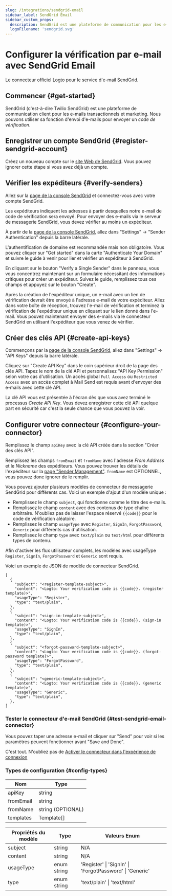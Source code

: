```yaml
---
slug: /integrations/sendgrid-email
sidebar_label: SendGrid Email
sidebar_custom_props:
  description: SendGrid est une plateforme de communication pour les e-mails transactionnels et marketing.
  logoFilename: 'sendgrid.svg'
---
```



# Configurer la vérification par e-mail avec SendGrid Email

Le connecteur officiel Logto pour le service d'e-mail SendGrid.

<GuideTip />

## Commencer \{#get-started}

SendGrid (c'est-à-dire Twilio SendGrid) est une plateforme de communication client pour les e-mails transactionnels et marketing. Nous pouvons utiliser sa fonction d'envoi d'e-mails pour envoyer un _code de vérification_.

## Enregistrer un compte SendGrid \{#register-sendgrid-account}

Créez un nouveau compte sur le [site Web de SendGrid](https://app.sendgrid.com/). Vous pouvez ignorer cette étape si vous avez déjà un compte.

## Vérifier les expéditeurs \{#verify-senders}

Allez sur la [page de la console SendGrid](https://app.sendgrid.com/) et connectez-vous avec votre compte SendGrid.

Les expéditeurs indiquent les adresses à partir desquelles notre e-mail de code de vérification sera envoyé. Pour envoyer des e-mails via le serveur de messagerie SendGrid, vous devez vérifier au moins un expéditeur.

À partir de la [page de la console SendGrid](https://app.sendgrid.com/), allez dans "Settings" -> "Sender Authentication" depuis la barre latérale.

L'authentification de domaine est recommandée mais non obligatoire. Vous pouvez cliquer sur "Get started" dans la carte "Authenticate Your Domain" et suivre le guide à venir pour lier et vérifier un expéditeur à SendGrid.

En cliquant sur le bouton "Verify a Single Sender" dans le panneau, vous vous concentrez maintenant sur un formulaire nécessitant des informations critiques pour créer un expéditeur. Suivez le guide, remplissez tous ces champs et appuyez sur le bouton "Create".

Après la création de l'expéditeur unique, un e-mail avec un lien de vérification devrait être envoyé à l'adresse e-mail de votre expéditeur. Allez dans votre boîte de réception, trouvez l'e-mail de vérification et terminez la vérification de l'expéditeur unique en cliquant sur le lien donné dans l'e-mail. Vous pouvez maintenant envoyer des e-mails via le connecteur SendGrid en utilisant l'expéditeur que vous venez de vérifier.

## Créer des clés API \{#create-api-keys}

Commençons par la [page de la console SendGrid](https://app.sendgrid.com/), allez dans "Settings" -> "API Keys" depuis la barre latérale.

Cliquez sur "Create API Key" dans le coin supérieur droit de la page des clés API. Tapez le nom de la clé API et personnalisez "API Key Permission" selon votre cas d'utilisation. Un accès global `Full Access` ou `Restricted Access` avec un accès complet à Mail Send est requis avant d'envoyer des e-mails avec cette clé API.

La clé API vous est présentée à l'écran dès que vous avez terminé le processus _Create API Key_. Vous devez enregistrer cette clé API quelque part en sécurité car c'est la seule chance que vous pouvez la voir.

## Configurer votre connecteur \{#configure-your-connector}

Remplissez le champ `apiKey` avec la clé API créée dans la section "Créer des clés API".

Remplissez les champs `fromEmail` et `fromName` avec l'adresse _From Address_ et le _Nickname_ des expéditeurs. Vous pouvez trouver les détails de l'expéditeur sur la [page "Sender Management"](https://mc.sendgrid.com/senders). `fromName` est OPTIONNEL, vous pouvez donc ignorer de le remplir.

Vous pouvez ajouter plusieurs modèles de connecteur de messagerie SendGrid pour différents cas. Voici un exemple d'ajout d'un modèle unique :

- Remplissez le champ `subject`, qui fonctionne comme le titre des e-mails.
- Remplissez le champ `content` avec des contenus de type chaîne arbitraire. N'oubliez pas de laisser l'espace réservé `{{code}}` pour le code de vérification aléatoire.
- Remplissez le champ `usageType` avec `Register`, `SignIn`, `ForgotPassword`, `Generic` pour différents cas d'utilisation.
- Remplissez le champ `type` avec `text/plain` ou `text/html` pour différents types de contenu.

Afin d'activer les flux utilisateur complets, les modèles avec usageType `Register`, `SignIn`, `ForgotPassword` et `Generic` sont requis.

Voici un exemple de JSON de modèle de connecteur SendGrid.

```jsonc
[
  {
    "subject": "<register-template-subject>",
    "content": "<Logto: Your verification code is {{code}}. (register template)>",
    "usageType": "Register",
    "type": "text/plain",
  },
  {
    "subject": "<sign-in-template-subject>",
    "content": "<Logto: Your verification code is {{code}}. (sign-in template)>",
    "usageType": "SignIn",
    "type": "text/plain",
  },
  {
    "subject": "<forgot-password-template-subject>",
    "content": "<Logto: Your verification code is {{code}}. (forgot-password template)>",
    "usageType": "ForgotPassword",
    "type": "text/plain",
  },
  {
    "subject": "<generic-template-subject>",
    "content": "<Logto: Your verification code is {{code}}. (generic template)>",
    "usageType": "Generic",
    "type": "text/plain",
  },
]
```

### Tester le connecteur d'e-mail SendGrid \{#test-sendgrid-email-connector}

Vous pouvez taper une adresse e-mail et cliquer sur "Send" pour voir si les paramètres peuvent fonctionner avant "Save and Done".

C'est tout. N'oubliez pas de [Activer le connecteur dans l'expérience de connexion](/connectors/email-connectors/#enable-email-sign-up-or-sign-in/)

### Types de configuration \{#config-types}

| Nom       | Type              |
| --------- | ----------------- |
| apiKey    | string            |
| fromEmail | string            |
| fromName  | string (OPTIONAL) |
| templates | Template[]        |

| Propriétés du modèle | Type        | Valeurs Enum                                            |
| -------------------- | ----------- | ------------------------------------------------------- |
| subject              | string      | N/A                                                     |
| content              | string      | N/A                                                     |
| usageType            | enum string | 'Register' \| 'SignIn' \| 'ForgotPassword' \| 'Generic' |
| type                 | enum string | 'text/plain' \| 'text/html'                             |
